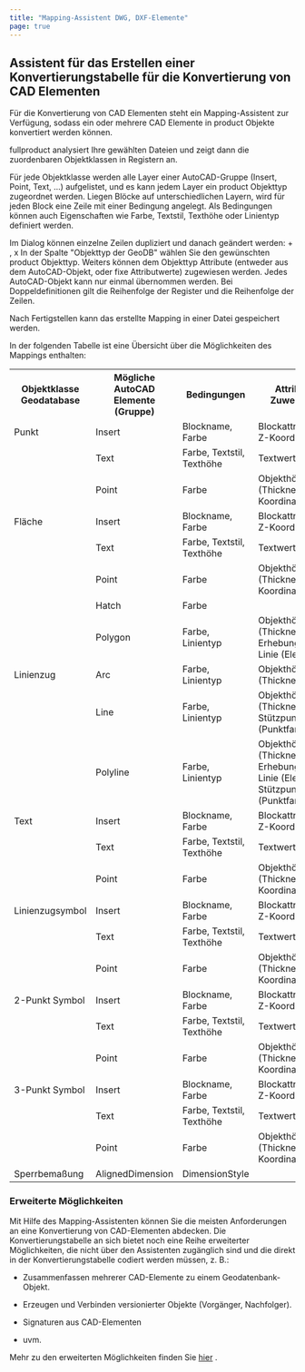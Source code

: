 ```yaml
---
title: "Mapping-Assistent DWG, DXF-Elemente"
page: true
---
```

## Assistent f&#252;r das Erstellen einer Konvertierungstabelle f&#252;r die Konvertierung von CAD Elementen
<GeoDesigner>F&#252;r die Konvertierung von CAD Elementen steht ein Mapping-Assistent zur Verf&#252;gung, sodass ein oder mehrere CAD Elemente in  <Placeholder>product</Placeholder> Objekte konvertiert werden k&#246;nnen.

 <Placeholder>fullproduct</Placeholder> analysiert Ihre gew&#228;hlten Dateien und zeigt dann die zuordenbaren Objektklassen in Registern an.

F&#252;r jede Objektklasse werden alle Layer einer AutoCAD-Gruppe (Insert, Point, Text, ...) aufgelistet, und es kann jedem Layer ein  <Placeholder>product</Placeholder> Objekttyp zugeordnet werden.
Liegen Bl&#246;cke auf unterschiedlichen Layern, wird f&#252;r jeden Block eine Zeile mit einer Bedingung angelegt. Als Bedingungen k&#246;nnen auch Eigenschaften wie Farbe, Textstil, Texth&#246;he oder Linientyp definiert werden.

Im Dialog k&#246;nnen einzelne Zeilen dupliziert und danach ge&#228;ndert werden:  <Border>+</Border> ,  <Border>x</Border> 
In der Spalte &quot;Objekttyp der GeoDB&quot; w&#228;hlen Sie den gew&#252;nschten  <Placeholder>product</Placeholder> Objekttyp.
Weiters k&#246;nnen dem Objekttyp Attribute (entweder aus dem AutoCAD-Objekt, oder fixe Attributwerte) zugewiesen werden.
Jedes AutoCAD-Objekt kann nur einmal &#252;bernommen werden. Bei Doppeldefinitionen gilt die Reihenfolge der Register und die Reihenfolge der Zeilen.

<Success>
Nach  <Border>Fertigstellen</Border>  kann das erstellte Mapping in einer Datei gespeichert werden.
</Success>


In der folgenden Tabelle ist eine &#220;bersicht &#252;ber die M&#246;glichkeiten des Mappings enthalten:
<table>
<tr><th>Objektklasse Geodatabase</th>
<th>M&#246;gliche AutoCAD Elemente (Gruppe)</th>
<th>Bedingungen</th>
<th>Attribut-Zuweisung</th>
</tr>
<tr><td>Punkt</td>
<td>Insert</td>
<td>Blockname, Farbe</td>
<td>Blockattribute, Z-Koordinate</td>
</tr>
<tr><td></td>
<td>Text</td>
<td>Farbe, Textstil, Texth&#246;he</td>
<td>Textwert</td>
</tr>
<tr><td></td>
<td>Point</td>
<td>Farbe</td>
<td>Objekth&#246;he (Thickness), Z-Koordinate</td>
</tr>
<tr><td>Fl&#228;che</td>
<td>Insert</td>
<td>Blockname, Farbe</td>
<td>Blockattribute, Z-Koordinate</td>
</tr>
<tr><td></td>
<td>Text</td>
<td>Farbe, Textstil, Texth&#246;he</td>
<td>Textwert</td>
</tr>
<tr><td></td>
<td>Point</td>
<td>Farbe</td>
<td>Objekth&#246;he (Thickness), Z-Koordinate</td>
</tr>
<tr><td></td>
<td>Hatch</td>
<td>Farbe</td>
<td></td>
</tr>
<tr><td></td>
<td>Polygon</td>
<td>Farbe, Linientyp</td>
<td>Objekth&#246;he (Thickness), Erhebung der Linie (Elevation)</td>
</tr>
<tr><td>Linienzug</td>
<td>Arc</td>
<td>Farbe, Linientyp</td>
<td>Objekth&#246;he (Thickness)</td>
</tr>
<tr><td></td>
<td>Line</td>
<td>Farbe, Linientyp</td>
<td>Objekth&#246;he (Thickness), St&#252;tzpunkth&#246;hen (Punktfang)</td>
</tr>
<tr><td></td>
<td>Polyline</td>
<td>Farbe, Linientyp</td>
<td>Objekth&#246;he (Thickness), Erhebung der Linie (Elevation), St&#252;tzpunkth&#246;hen (Punktfang)</td>
</tr>
<tr><td>Text</td>
<td>Insert</td>
<td>Blockname, Farbe</td>
<td>Blockattribute, Z-Koordinate</td>
</tr>
<tr><td></td>
<td>Text</td>
<td>Farbe, Textstil, Texth&#246;he</td>
<td>Textwert</td>
</tr>
<tr><td></td>
<td>Point</td>
<td>Farbe</td>
<td>Objekth&#246;he (Thickness), Z-Koordinate</td>
</tr>
<tr><td>Linienzugsymbol</td>
<td>Insert</td>
<td>Blockname, Farbe</td>
<td>Blockattribute, Z-Koordinate</td>
</tr>
<tr><td></td>
<td>Text</td>
<td>Farbe, Textstil, Texth&#246;he</td>
<td>Textwert</td>
</tr>
<tr><td></td>
<td>Point</td>
<td>Farbe</td>
<td>Objekth&#246;he (Thickness), Z-Koordinate</td>
</tr>
<tr><td>2-Punkt Symbol</td>
<td>Insert</td>
<td>Blockname, Farbe</td>
<td>Blockattribute, Z-Koordinate</td>
</tr>
<tr><td></td>
<td>Text</td>
<td>Farbe, Textstil, Texth&#246;he</td>
<td>Textwert</td>
</tr>
<tr><td></td>
<td>Point</td>
<td>Farbe</td>
<td>Objekth&#246;he (Thickness), Z-Koordinate</td>
</tr>
<tr><td>3-Punkt Symbol</td>
<td>Insert</td>
<td>Blockname, Farbe</td>
<td>Blockattribute, Z-Koordinate</td>
</tr>
<tr><td></td>
<td>Text</td>
<td>Farbe, Textstil, Texth&#246;he</td>
<td>Textwert</td>
</tr>
<tr><td></td>
<td>Point</td>
<td>Farbe</td>
<td>Objekth&#246;he (Thickness), Z-Koordinate</td>
</tr>
<tr><td>Sperrbema&#223;ung</td>
<td>AlignedDimension</td>
<td>DimensionStyle</td>
<td></td>
</tr>
</table>


### Erweiterte M&#246;glichkeiten
<Warning>
Mit Hilfe des Mapping-Assistenten k&#246;nnen Sie die meisten Anforderungen an eine Konvertierung von CAD-Elementen abdecken. Die Konvertierungstabelle an sich bietet noch eine Reihe erweiterter M&#246;glichkeiten, die nicht &#252;ber den Assistenten zug&#228;nglich sind und die direkt in der Konvertierungstabelle codiert werden m&#252;ssen, z. B.:

-  Zusammenfassen mehrerer CAD-Elemente zu einem Geodatenbank-Objekt.


-  Erzeugen und Verbinden versionierter Objekte (Vorg&#228;nger, Nachfolger).


-  Signaturen aus CAD-Elementen


-  uvm.




Mehr zu den erweiterten M&#246;glichkeiten finden Sie [hier](../anhang/formatbeschreibungmappingautodesk)
.
</Warning>

</GeoDesigner>
